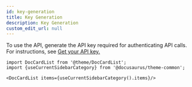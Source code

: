 ```yaml
---
id: key-generation
title: Key Generation
description: Key Generation
custom_edit_url: null
---
```




To use the API, generate the API key required for authenticating API calls.
For instructions, see <a href="https://docs.paloaltonetworks.com/pan-os/10-0/pan-os-panorama-api/get-started-with-the-pan-os-xml-api/get-your-api-key.html">Get your API key.</a>




```mdx-code-block
import DocCardList from '@theme/DocCardList';
import {useCurrentSidebarCategory} from '@docusaurus/theme-common';

<DocCardList items={useCurrentSidebarCategory().items}/>
```
      